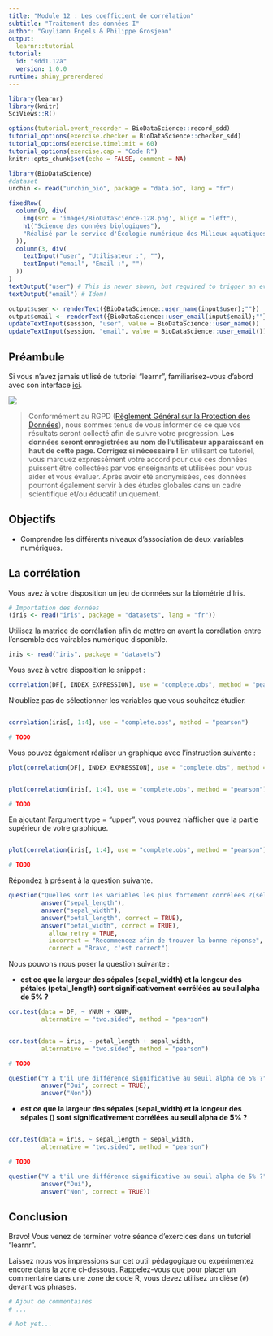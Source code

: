 ```yaml
---
title: "Module 12 : Les coefficient de corrélation"
subtitle: "Traitement des données I"
author: "Guyliann Engels & Philippe Grosjean"
output:
  learnr::tutorial
tutorial:
  id: "sdd1.12a"
  version: 1.0.0
runtime: shiny_prerendered
---
```


```r
library(learnr)
library(knitr)
SciViews::R()

options(tutorial.event_recorder = BioDataScience::record_sdd)
tutorial_options(exercise.checker = BioDataScience::checker_sdd)
tutorial_options(exercise.timelimit = 60)
tutorial_options(exercise.cap = "Code R")
knitr::opts_chunk$set(echo = FALSE, comment = NA)

library(BioDataScience)
#dataset
urchin <- read("urchin_bio", package = "data.io", lang = "fr")
```

```r
fixedRow(
  column(9, div(
    img(src = 'images/BioDataScience-128.png', align = "left"),
    h1("Science des données biologiques"),
    "Réalisé par le service d'Écologie numérique des Milieux aquatiques, Université de Mons (Belgique)"
  )),
  column(3, div(
    textInput("user", "Utilisateur :", ""),
    textInput("email", "Email :", "")
  ))
)
textOutput("user") # This is newer shown, but required to trigger an event!
textOutput("email") # Idem!
```

```r
output$user <- renderText({BioDataScience::user_name(input$user);""})
output$email <- renderText({BioDataScience::user_email(input$email);""})
updateTextInput(session, "user", value = BioDataScience::user_name())
updateTextInput(session, "email", value = BioDataScience::user_email())
```

## Préambule

Si vous n'avez jamais utilisé de tutoriel "learnr", familiarisez-vous d'abord avec son interface [ici](http://biodatascience-course.sciviews.org/sdd-umons/learnr.html).

![](images/attention.jpg)

> Conformément au RGPD ([Règlement Général sur la Protection des Données](https://ec.europa.eu/info/law/law-topic/data-protection/reform/rules-business-and-organisations/principles-gdpr_fr)), nous sommes tenus de vous informer de ce que vos résultats seront collecté afin de suivre votre progression. **Les données seront enregistrées au nom de l'utilisateur apparaissant en haut de cette page. Corrigez si nécessaire !** En utilisant ce tutoriel, vous marquez expressément votre accord pour que ces données puissent être collectées par vos enseignants et utilisées pour vous aider et vous évaluer. Après avoir été anonymisées, ces données pourront également servir à des études globales dans un cadre scientifique et/ou éducatif uniquement.

## Objectifs

- Comprendre les différents niveaux d’association de deux variables numériques.

## La corrélation

Vous avez à votre disposition un jeu de données sur la biométrie d'Iris.

```r
# Importation des données
(iris <- read("iris", package = "datasets", lang = "fr"))
```

Utilisez la matrice de corrélation afin de mettre en avant la corrélation entre l'ensemble des vairables numérique disponible.

```r
iris <- read("iris", package = "datasets")
```

Vous avez à votre disposition le snippet : 

```r
correlation(DF[, INDEX_EXPRESSION], use = "complete.obs", method = "pearson")
```

N'oubliez pas de sélectionner les variables que vous souhaitez étudier.

```r

```

```r
correlation(iris[, 1:4], use = "complete.obs", method = "pearson")
```

```r
# TODO
```


Vous pouvez également réaliser un graphique avec l'instruction suivante :

```r
plot(correlation(DF[, INDEX_EXPRESSION], use = "complete.obs", method = "pearson"))
```

```r

```
 
```r
plot(correlation(iris[, 1:4], use = "complete.obs", method = "pearson"))
```

```r
# TODO
```

En ajoutant l'argument type = "upper", vous pouvez n'afficher que la partie supérieur de votre graphique.

```r

```

```r
plot(correlation(iris[, 1:4], use = "complete.obs", method = "pearson"), type = "upper")
```

```r
# TODO
```

Répondez à présent à la question suivante.

```r
question("Quelles sont les variables les plus fortement corrélées ?(sélectionnez les deux variables les plus corrélées)",
         answer("sepal_length"),
         answer("sepal_width"),
         answer("petal_length", correct = TRUE),
         answer("petal_width", correct = TRUE),
           allow_retry = TRUE,
           incorrect = "Recommencez afin de trouver la bonne réponse",
           correct = "Bravo, c'est correct")
```

Nous pouvons nous poser la question suivante :

- **est ce que la largeur des sépales (sepal_width) et la longeur des pétales (petal_length) sont significativement corrélées au seuil alpha de 5% ? **

```r
cor.test(data = DF, ~ YNUM + XNUM,
         alternative = "two.sided", method = "pearson")
```

```r

```

```r
cor.test(data = iris, ~ petal_length + sepal_width,
         alternative = "two.sided", method = "pearson")
```

```r
# TODO
```

```r
question("Y a t'il une différence significative au seuil alpha de 5% ?",
         answer("Oui", correct = TRUE),
         answer("Non"))
```


- **est ce que la largeur des sépales (sepal_width) et la longeur des sépales () sont significativement corrélées au seuil alpha de 5% ? **

```r

```

```r
cor.test(data = iris, ~ sepal_length + sepal_width,
         alternative = "two.sided", method = "pearson")
```

```r
# TODO
```

```r
question("Y a t'il une différence significative au seuil alpha de 5% ?",
         answer("Oui"),
         answer("Non", correct = TRUE))
```


## Conclusion

Bravo! Vous venez de terminer votre séance d'exercices dans un tutoriel "learnr". 

Laissez nous vos impressions sur cet outil pédagogique ou expérimentez encore dans la zone ci-dessous. Rappelez-vous que pour placer un commentaire dans une zone de code R, vous devez utilisez un dièse (`#`) devant vos phrases.

```r
# Ajout de commentaires 
# ...
```

```r
# Not yet...
```